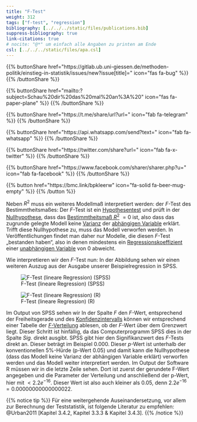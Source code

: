 ```yaml
---
title: "F-Test"
weight: 312
tags: ["f-test", "regression"]
bibliography: [../../../static/files/publications.bib]
suppress-bibliography: true
link-citations: true
# nocite: "@*" um einfach alle Angaben zu printen am Ende
csl: [../../../static/files/apa.csl]
---
```


{{% buttonShare href=\"https\:\/\/gitlab.ub.uni-giessen.de\/methoden-politik\/einstieg-in-statistik\/issues\/new?issue[title]=\" icon=\"fas fa-bug\" %}} {{% /buttonShare %}} 

{{% buttonShare href=\"mailto\:?subject=Schau\%20dir\%20das\%20mal\%20an\%3A\%20\" icon=\"fas fa-paper-plane\" %}} {{% /buttonShare %}}

{{% buttonShare href=\"https\:\/\/t.me\/share\/url?url=\" icon=\"fab fa-telegram\" %}} {{% /buttonShare %}}

{{% buttonShare href=\"https\:\/\/api.whatsapp.com\/send?text=\" icon=\"fab fa-whatsapp\" %}} {{% /buttonShare %}}

{{% buttonShare href=\"https\:\/\/twitter.com\/share?url=\" icon=\"fab fa-x-twitter\" %}} {{% /buttonShare %}}

{{% buttonShare href=\"https\:\/\/www.facebook.com\/sharer\/sharer.php?u=\" icon=\"fab fa-facebook\" %}} {{% /buttonShare %}}

{{% button href=\"https\:\/\/bmc.link\/bpkleerw\" icon=\"fa-solid fa-beer-mug-empty\" %}} {{% /button %}}

Neben $R^2$ muss ein weiteres Modellmaß interpretiert werden: der $F$-Test des Bestimmtheitsmaßes: Der $F$-Test ist ein [Hypothesentest](../../../glossar/signifikanztest/index.html) und prüft in der [Nullhypothese](../../../glossar/nullhypothese/index.html), dass das [Bestimmtheitsmaß $R^2$](../../../glossar/bestimmtheitsmass/index.html) $=0$ ist, also dass das zugrunde gelegte Modell keine [Varianz](../../../glossar/varianz/index.html) der [abhängigen Variable](../../../glossar/abhaengigevariable/index.html) erklärt. Trifft diese Nullhypothese zu, muss das Modell verworfen werden. In Veröffentlichungen findet man daher nur Modelle, die diesen $F$-Test „bestanden haben“, also in denen mindestens ein [Regressionskoeffizient](../../../glossar/regressionskoeffizienten/index.html) einer [unabhängigen Variable](../../../glossar/unabhaengigevariable/index.html) von $0$ abweicht.

Wie interpretieren wir den $F$-Test nun: In der Abbildung sehen wir einen weiteren Auszug aus der Ausgabe unserer Beispielregression in SPSS.

![F-Test (lineare Regression) (SPSS)](../images/spss-multi-anova.png)

![F-Test (lineare Regression) (R)](../images/r-reg-multi.PNG)

Im Output von SPSS sehen wir In der Spalte $F$ den $F$-Wert, entsprechend der Freiheitsgerade und des [Konfidenzintervalls](../../../glossar/konfidenzintervall/index.html) können wir entsprechend einer Tabelle der [$F$-Verteilung](../../../glossar/fverteilung/index.html) ablesen, ob der $F$-Wert über dem Grenzwert liegt. Dieser Schritt ist hinfällig, da das Computerprogramm SPSS dies in der Spalte *Sig.* direkt ausgibt. SPSS gibt hier den Signifikanzwert des $F$-Tests direkt an. Dieser beträgt im Beispiel $0.000$. Dieser $p$-Wert ist unterhalb der konventionellen $5\%$-Hürde (p-Wert $0.05$) und damit kann die Nullhypothese (dass das Modell keine Varianz der abhängigen Variable erklärt) verworfen werden und das Modell weiter interpretiert werden.
Im Output der Software R müssen wir in die letzte Zeile sehen. Dort ist zuerst der gerundete F-Wert angegeben und die Parameter der Verteilung und anschließend der p-Wert, hier mit $< 2.2e^{-16}$. Dieser Wert ist also auch kleiner als $0.05$, denn $2.2e^{-16} = 0.00000000000000022$.

{{% notice tip %}}
Für eine weitergehende Auseinandersetzung, vor allem zur Berechnung der Teststatistik, ist folgende Literatur zu empfehlen: @Urban2011 [Kapitel 3.4.2, Kapitel 3.3.3 & Kapitel 3.4.3].
{{% /notice %}}
